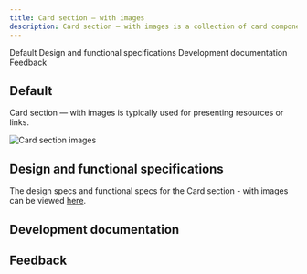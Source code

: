 ```yaml
---
title: Card section – with images
description: Card section – with images is a collection of card components with images that, together, occupy a full-width section with a left-column header.
---
```



<ComponentDescription name="Card section - with images" type="ui" />

<AnchorLinks>
  
<AnchorLink>Default</AnchorLink>
<AnchorLink>Design and functional specifications</AnchorLink>
<AnchorLink>Development documentation</AnchorLink>
<AnchorLink>Feedback</AnchorLink>

</AnchorLinks>

## Default

Card section &mdash; with images is typically used for presenting resources or links.

![Card section images](../../images/pattern/card-section/card-section-images.jpg)

## Design and functional specifications

The design specs and functional specs for the Card section - with images can be viewed <a href="https://ibm.box.com/s/u4acyo9oeqya8xidimxtidh8k8y08fza" target="_blank">here</a>.

## Development documentation

<ComponentStatus name="Card section - with images" type="ui" />

## Feedback

<ComponentFeedback />

